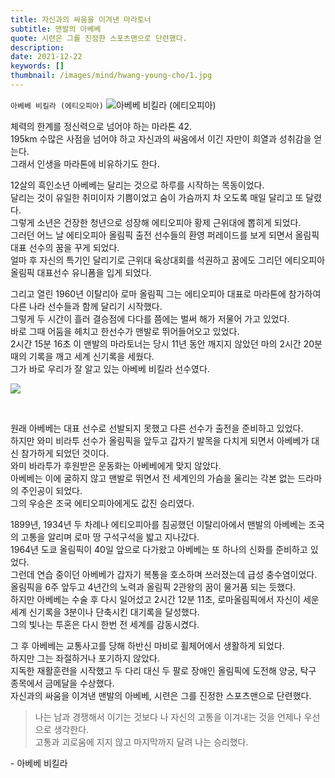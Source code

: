 ```yaml
---
title: 자신과의 싸움을 이겨낸 마라토너
subtitle: 맨발의 아베베
quote: 시련은 그를 진정한 스포츠맨으로 단련했다.
description: 
date: 2021-12-22
keywords: []
thumbnail: /images/mind/hwang-young-cho/1.jpg
---
```


`아베베 비킬라 (에티오피아)`
![아베베 비킬라 (에티오피아)](/images/mind/hwang-young-cho/1.jpg)

체력의 한계를 정신력으로 넘어야 하는 마라톤 42.  
195km 수많은 사점을 넘어야 하고 자신과의 싸움에서 이긴 자만이 희열과 성취감을 얻는다.  
그래서 인생을 마라톤에 비유하기도 한다.  
  
12살의 흑인소년 아베베는 달리는 것으로 하루를 시작하는 목동이었다.  
달리는 것이 유일한 취미이자 기쁨이었고 숨이 가슴까지 차 오도록 매일 달리고 또 달렸다.  
그렇게 소년은 건장한 청년으로 성장해 에티오피아 황제 근위대에 뽑히게 되었다.  
그러던 어느 날 에티오피아 올림픽 출전 선수들의 환영 퍼레이드를 보게 되면서 올림픽 대표 선수의 꿈을 꾸게 되었다.  
얼마 후 자신의 특기인 달리기로 근위대 육상대회를 석권하고 꿈에도 그리던 에티오피아 올림픽 대표선수 유니폼을 입게 되었다.  
  
그리고 열린 1960년 이탈리아 로마 올림픽 그는 에티오피아 대표로 마라톤에 참가하여 다른 나라 선수들과 함께 달리기 시작했다.  
그렇게 두 시간이 흘러 결승점에 다다를 쯤에는 벌써 해가 저물어 가고 있었다.  
바로 그때 어둠을 헤치고 한선수가 맨발로 뛰어들어오고 있었다.  
2시간 15분 16초 이 맨발의 마라토너는 당시 11년 동안 깨지지 않았던 마의 2시간 20분 때의 기록을 깨고 세계 신기록을 세웠다.  
그가 바로 우리가 잘 알고 있는 아베베 비킬라 선수였다.  

![](https://firebasestorage.googleapis.com/v0/b/mind-kr.appspot.com/o/img%2F57-4.jpg?alt=media&token=b9df3b02-b2e0-44bc-a33f-64396846fa41)

  

원래 아베베는 대표 선수로 선발되지 못했고 다른 선수가 출전을 준비하고 있었다.  
하지만 와미 비라투 선수가 올림픽을 앞두고 갑자기 발목을 다치게 되면서 아베베가 대신 참가하게 되었던 것이다.  
와미 바라투가 후원받은 운동화는 아베베에게 맞지 않았다.  
아베베는 이에 굴하지 않고 맨발로 뛰면서 전 세계인의 가슴을 울리는 각본 없는 드라마의 주인공이 되었다.  
그의 우승은 조국 에티오피아에게도 값진 승리였다.  
  
1899년, 1934년 두 차례나 에티오피아를 침공했던 이탈리아에서 맨발의 아베베는 조국의 고통을 알리며 로마 땅 구석구석을 밟고 지나갔다.  
1964년 도쿄 올림픽이 40일 앞으로 다가왔고 아베베는 또 하나의 신화를 준비하고 있었다.  
그런데 연습 중이던 아베베가 갑자기 복통을 호소하며 쓰러졌는데 급성 충수염이었다.  
올림픽을 6주 앞두고 4년간의 노력과 올림픽 2관왕의 꿈이 물거품 되는 듯했다.  
하지만 아베베는 수술 후 다시 일어섰고 2시간 12분 11초, 로마올림픽에서 자신이 세운 세계 신기록을 3분이나 단축시킨 대기록을 달성했다.  
그의 빛나는 투혼은 다시 한번 전 세계를 감동시켰다.  
  
그 후 아베베는 교통사고를 당해 하반신 마비로 휠체어에서 생활하게 되었다.  
하지만 그는 좌절하거나 포기하지 않았다.  
지독한 재활훈련을 시작했고 두 다리 대신 두 팔로 장애인 올림픽에 도전해 양궁, 탁구 종목에서 금메달을 수상했다.  
자신과의 싸움을 이겨낸 맨발의 아베베, 시련은 그를 진정한 스포츠맨으로 단련했다.

> 나는 남과 경쟁해서 이기는 것보다 나 자신의 고통을 이겨내는 것을 언제나 우선으로 생각한다.  
> 고통과 괴로움에 지지 않고 마지막까지 달려 나는 승리했다.

  
\- 아베베 비킬라